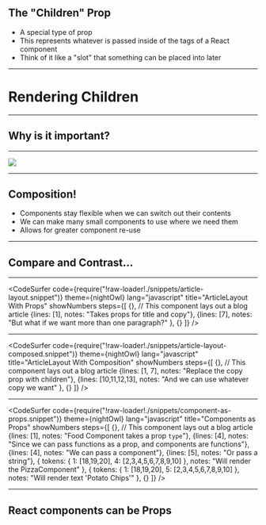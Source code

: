 
## The "Children" Prop

- A special type of prop
- This represents whatever is passed inside of the tags of a React component
- Think of it like a "slot" that something can be placed into later

---

# Rendering Children

<CodeSandbox src="https://codesandbox.io/embed/ql21r7nq6q?autoresize=1&fontsize=14"/>

---

## Why is it important?

---
<Image src="./images/lego-lego.png" size="contain"/>

---

## Composition!

- Components stay flexible when we can switch out their contents
- We can make many small components to use where we need them
- Allows for greater component re-use

---

## Compare and Contrast...

---

<CodeSurfer
  code={require("!raw-loader!./snippets/article-layout.snippet")}
  theme={nightOwl}
  lang="javascript"
  title="ArticleLayout With Props"
  showNumbers
  steps={[
    {}, // This component lays out a blog article
    {lines: [1], notes: "Takes props for title and copy"},
    {lines: [7], notes: "But what if we want more than one paragraph?" },
    {}
  ]}
/>

---

<CodeSurfer
  code={require("!raw-loader!./snippets/article-layout-composed.snippet")}
  theme={nightOwl}
  lang="javascript"
  title="ArticleLayout With Composition"
  showNumbers
  steps={[
    {}, // This component lays out a blog article
    {lines: [1, 7], notes: "Replace the copy prop with children"},
    {lines: [10,11,12,13], notes: "And we can use whatever copy we want" },
    {}
  ]}
/>

---
<CodeSurfer
  code={require("!raw-loader!./snippets/component-as-props.snippet")}
  theme={nightOwl}
  lang="javascript"
  title="Components as Props"
  showNumbers
  steps={[
    {}, // This component lays out a blog article
    {lines: [1], notes: "Food Component takes a prop `type`"},
    {lines: [4], notes: "Since we can pass functions as a prop, and components are functions"},
    {lines: [4], notes: "We can pass a component"},
    {lines: [5], notes: "Or pass a string"},
    {
      tokens: {
        1: [18,19,20],
        4: [2,3,4,5,6,7,8,9,10]
      },
      notes: "Will render the PizzaComponent"
    },
     {
      tokens: {
        1: [18,19,20],
        5: [2,3,4,5,6,7,8,9,10]
      },
      notes: "Will render text 'Potato Chips'"
    },
    {}
  ]}
/>

---


## React components can be Props

<CodeSandbox src="https://codesandbox.io/embed/r5o83n8k3n?autoresize=1&fontsize=14"/>
